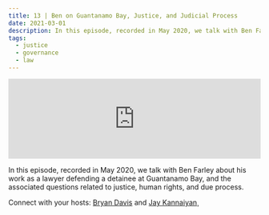 ```yaml
---
title: 13 | Ben on Guantanamo Bay, Justice, and Judicial Process
date: 2021-03-01
description: In this episode, recorded in May 2020, we talk with Ben Farley about his work as a lawyer defending a detainee at Guantanamo Bay, and the associated questions related to justice, human rights, and due process.
tags:
  - justice
  - governance
  - law
---
```

<iframe src="https://anchor.fm/heart-of-the-matter/embed/episodes/13--Ben-on-Guantanamo-Bay--justice--and-judicial-process-e100ivg"
        height="160px"
        width="100%"
        frameborder="0"
        scrolling="no">
</iframe>

In this episode, recorded in May 2020, we talk with Ben Farley about his work as a lawyer defending a detainee at Guantanamo Bay, and the associated questions related to justice, human rights, and due process.

Connect with your hosts: [Bryan Davis](https://twitter.com/GilbertGravis) and [Jay Kannaiyan](https://jaykannaiyan.com)¸
